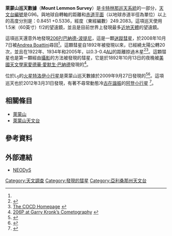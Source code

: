 {{Infobox astronomical survey}}
'''萊蒙山巡天數據'''（'''Mount Lemmon Survey'''）是[[卡特林那巡天系統|卡特林那巡天系統]]的一部分，[[天文台編號列表|天文台編號]]是G96。與地球自轉軸的距離和[[天球赤道|赤道平面]]（以地球赤道半徑為單位）以上的高度分別是：0.8451 +0.5336，經度（東經編數）249.2083。這項巡天使用1.5米（60英寸）f/2的望遠鏡，並且是目前世界上發現最多[[近地天體|近地天體]]的望遠鏡。

這項巡天還意外地發現[[206P/巴納德-波提尼|206P/巴納德-波提尼]]，這是一顆[[迷蹤彗星|迷蹤彗星]]，於2008年10月7日被[[Andrea_Boattini|Andrea Boattini]]尋回<ref name="kronk" />。這顆彗星自1892年被發現以來，已經繞太陽公轉20次，並且在1922年、1934年和2005年，以0.3-0.4[[天文單位|AU]]的距離掠過木星<ref name="iauc8995">{{Cite web |url=http://www.cbat.eps.harvard.edu/iauc/08900/08995.html |title=IAUC 8995 |accessdate=2013-08-28 |archive-date=2011-07-19 |archive-url=https://web.archive.org/web/20110719204826/http://www.cbat.eps.harvard.edu/iauc/08900/08995.html |dead-url=no }}</ref><ref>[http://www.comethunter.de/ The COCD Homepage] {{Wayback|url=http://www.comethunter.de/ |date=20130820120853 }}<!-- in the future this page will be http://www.comethunter.de/news/news0810e.htm --></ref>。這顆彗星也是第一顆經由[[攝影|攝影]]的方法被發現的彗星，它是於1892年10月13日的夜晚被[[美國|美國]][[天文學家|天文學家]][[愛德華·愛默生·巴納德|愛德華·愛默生·巴納德]]發現的<ref name="kronk">[http://cometography.com/pcomets/206p.html 206P at Garry Kronk’s Cometography] {{webarchive|url=https://web.archive.org/web/20100925151453/http://cometography.com/pcomets/206p.html |date=2010-09-25 }}</ref>。

位於L<sub>5</sub>的[[火星特洛伊|火星特洛伊]][[小行星|小行星]]{{mpl|2011 UN|63}}是萊蒙山巡天數據於2009年9月27日發現的<ref name=dynamics>{{Cite journal|title=Three new stable L5 Mars Trojans|first1=C.|last1=de la Fuente Marcos|last2=de la Fuente Marcos|first2=R.|date=2013|journal=[[Monthly_Notices_of_the_Royal_Astronomical_Society:_Letters|Monthly Notices of the Royal Astronomical Society: Letters]]|volume=432|issue=1|pages=L31-L35|doi=10.1093/mnrasl/slt028|url=http://adsabs.harvard.edu/abs/2013MNRAS.432L..31D|arxiv=1303.0124|bibcode=2013MNRAS.432L..31D|access-date=2013-08-28|archive-date=2018-12-14|archive-url=https://web.archive.org/web/20181214103610/http://adsabs.harvard.edu/abs/2013MNRAS.432L..31D|dead-url=no}}</ref><ref name="christou">{{cite journal | author=Christou, A. A. | title= Orbital clustering of Martian Trojans: An asteroid family in the inner solar system? | journal= [[Icarus_(journal)|Icarus]] | volume=224 | issue=1 | pages=144-153 | year=2013 | doi=10.1016/j.icarus.2013.02.013 | bibcode=2013Icar..224..144C  |arxiv= 1303.0420}}</ref>。這項巡天也於2012年3月31日發現，有著不尋常動態冷[[古在機制|古在諧振]]的[[阿登型小行星|阿登]][[小行星|小行星]] {{mpl|2012 FC|71}}<ref name=kozai>{{Cite journal | title=A resonant family of dynamically cold small bodies in the near-Earth asteroid belt |first1=C. | last1=de la Fuente Marcos|last2=de la Fuente Marcos|first2= R. | date=|journal=[[Monthly_Notices_of_the_Royal_Astronomical_Society:_Letters|Monthly Notices of the Royal Astronomical Society: Letters]]|volume=|issue=|pages=|doi=|url=http://adsabs.harvard.edu/abs/2013arXiv1305.2825D}}</ref>。

== 相關條目 ==
* [[萊蒙山|萊蒙山]]
* [[萊蒙山天文台|萊蒙山天文台]]

== 參考資料 ==
{{reflist}}

== 外部連結 ==
*[http://newton.dm.unipi.it/neodys/index.php?pc=2.1.0&o=G96 NEODyS] {{Wayback|url=http://newton.dm.unipi.it/neodys/index.php?pc=2.1.0&o=G96 |date=20141206002706 }}

[[Category:天文調查|Category:天文調查]]
[[Category:發現的彗星|Category:發現的彗星]]
[[Category:亞利桑那州天文台|Category:亞利桑那州天文台]]